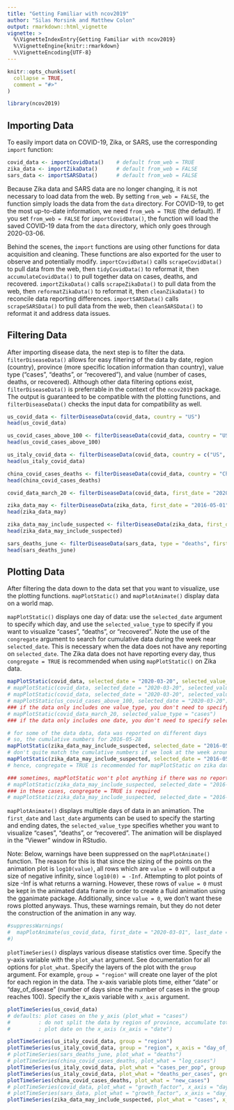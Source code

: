 ```yaml
---
title: "Getting Familiar with ncov2019"
author: "Silas Morsink and Matthew Colon"
output: rmarkdown::html_vignette
vignette: >
  %\VignetteIndexEntry{Getting Familiar with ncov2019}
  %\VignetteEngine{knitr::rmarkdown}
  %\VignetteEncoding{UTF-8}
---
```


```r
knitr::opts_chunk$set(
  collapse = TRUE,
  comment = "#>"
)
```

``` r
library(ncov2019)
```

## Importing Data

To easily import data on COVID-19, Zika, or SARS, use the corresponding `import` function:

``` r
covid_data <- importCovidData()    # default from_web = TRUE
zika_data <- importZikaData()      # default from_web = FALSE
sars_data <- importSARSData()      # default from_web = FALSE
```

Because Zika data and SARS data are no longer changing, it is not necessary to load data from the web. By setting `from_web = FALSE`, the function simply loads the data from the `data` directory. For COVID-19, to get the most up-to-date information, we need `from_web = TRUE` (the default). If you set `from_web = FALSE` for `importCovidData()`, the function will load the saved COVID-19 data from the `data` directory, which only goes through 2020-03-06. 

Behind the scenes, the `import` functions are using other functions for data acquisition and cleaning. These functions are also exported for the user to observe and potentially modify. `importCovidData()` calls `scrapeCovidData()` to pull data from the web, then `tidyCovidData()` to reformat it, then `accumulateCovidData()` to pull together data on cases, deaths, and recovered. `importZikaData()` calls `scrapeZikaData()` to pull data from the web, then `reformatZikaData()` to reformat it, then `cleanZikaData()` to reconcile data reporting differences. `importSARSData()` calls `scrapeSARSData()` to pull data from the web, then `cleanSARSData()` to reformat it and address data issues. 

## Filtering Data 

After importing disease data, the next step is to filter the data. `filterDiseaseData()` allows for easy filtering of the data by date, region (country), province (more specific location information than country), value type ("cases", "deaths", or "recovered"), and value (number of cases, deaths, or recovered). Although other data filtering options exist, `filterDiseaseData()` is preferrable in the context of the `ncov2019` package. The output is guaranteed to be compatible with the plotting functions, and `filterDiseaseData()` checks the input data for compatibility as well.   

``` r

us_covid_data <- filterDiseaseData(covid_data, country = "US")
head(us_covid_data)

us_covid_cases_above_100 <- filterDiseaseData(covid_data, country = "US", type = "cases", min_value = 100)
head(us_covid_cases_above_100)

us_italy_covid_data <- filterDiseaseData(covid_data, country = c("US", "Italy"))
head(us_italy_covid_data)

china_covid_cases_deaths <- filterDiseaseData(covid_data, country = "China", type = c("cases", "deaths"))
head(china_covid_cases_deaths)

covid_data_march_20 <- filterDiseaseData(covid_data, first_date = "2020-03-20", last_date = "2020-03-20")

zika_data_may <- filterDiseaseData(zika_data, first_date = "2016-05-01", last_date = "2016-05-31")
head(zika_data_may)

zika_data_may_include_suspected <- filterDiseaseData(zika_data, first_date = "2016-05-01", last_date = "2016-05-31", include_suspected = TRUE)
head(zika_data_may_include_suspected)

sars_deaths_june <- filterDiseaseData(sars_data, type = "deaths", first_date = "2003-06-01", last_date = "2003-06-30")
head(sars_deaths_june)

```

## Plotting Data

After filtering the data down to the data set that you want to visualize, use the plotting functions. `mapPlotStatic()` and `mapPlotAnimate()` display data on a world map.

`mapPlotStatic()` displays one day of data: use the `selected_date` argument to specify which day, and use the `selected_value_type` to specify if you want to visualize "cases", "deaths", or "recovered". Note the use of the `congregate` argument to search for cumulative data during the week near `selected_date`. This is necessary when the data does not have any reporting on `selected_date`. The Zika data does not have reporting every day, thus `congregate = TRUE` is recommended when using `mapPlotStatic()` on Zika data.

``` r

mapPlotStatic(covid_data, selected_date = "2020-03-20", selected_value_type = "cases")
# mapPlotStatic(covid_data, selected_date = "2020-03-20", selected_value_type = "deaths")
# mapPlotStatic(covid_data, selected_date = "2020-03-20", selected_value_type = "recovered")
# mapPlotStatic(us_covid_cases_above_100, selected_date = "2020-03-20")
### if the data only includes one value_type, you don't need to specify selected_value_type
# mapPlotStatic(covid_data_march_20, selected_value_type = "cases")
### if the data only includes one date, you don't need to specify selected_date

# for some of the data data, data was reported on different days
# so, the cumulative numbers for 2016-05-28
mapPlotStatic(zika_data_may_include_suspected, selected_date = "2016-05-28")
# don't quite match the cumulative numbers if we look at the week around 2016-05-28
mapPlotStatic(zika_data_may_include_suspected, selected_date = "2016-05-28", congregate = TRUE)
# hence, congregate = TRUE is recommended for mapPlotStatic on zika data

### sometimes, mapPlotStatic won't plot anything if there was no reporting on that date
# mapPlotStatic(zika_data_may_include_suspected, selected_date = "2016-05-29")
### in these cases, congregate = TRUE is required
# mapPlotStatic(zika_data_may_include_suspected, selected_date = "2016-05-29", congregate = TRUE)

```

`mapPlotAnimate()` displays multiple days of data in an animation. The `first_date` and `last_date` arguments can be used to specify the starting and ending dates, the `selected_value_type` specifies whether you want to visualize "cases", "deaths", or "recovered". The animation will be displayed in the "Viewer" window in RStudio.

Note: Below, warnings have been suppressed on the `mapPlotAnimate()` function. The reason for this is that since the sizing of the points on the animation plot is `log10(value)`, all rows which are `value = 0` will output a size of negative infinity, since `log10(0) = -Inf`. Attempting to plot points of size -Inf is what returns a warning. However, these rows of `value = 0` must be kept in the animated data frame in order to create a fluid animation using the gganimate package. Additionally, since `value = 0`, we don't want these rows plotted anyways. Thus, these warnings remain, but they do not deter the construction of the animation in any way.

``` r
#suppressWarnings(
#  mapPlotAnimate(us_covid_data, first_date = "2020-03-01", last_date = "2020-03-15")
#)
```

`plotTimeSeries()` displays various disease statistics over time. Specify the y-axis variable with the `plot_what` argument. See documentation for all options for `plot_what`. Specify the layers of the plot with the `group` argument. For example, `group = "region"` will create one layer of the plot for each region in the data. The x-axis variable plots time, either "date" or "day_of_disease" (number of days since the number of cases in the group reaches 100). Specify the x_axis variable with `x_axis` argument.

``` r

plotTimeSeries(us_covid_data)
# defaults: plot cases on the y_axis (plot_what = "cases")
#         : do not split the data by region of province, accumulate totals on day (group = "all")
#         : plot date on the x_axis (x_axis = "date")

plotTimeSeries(us_italy_covid_data, group = "region")
plotTimeSeries(us_italy_covid_data, group = "region", x_axis = "day_of_disease")
# plotTimeSeries(sars_deaths_june, plot_what = "deaths")
# plotTimeSeries(china_covid_cases_deaths, plot_what = "log_cases")
plotTimeSeries(us_italy_covid_data, plot_what = "cases_per_pop", group = "region", x_axis = "day_of_disease")
plotTimeSeries(us_italy_covid_data, plot_what = "deaths_per_cases", group = "region", x_axis = "day_of_disease")
plotTimeSeries(china_covid_cases_deaths, plot_what = "new_cases")
# plotTimeSeries(covid_data, plot_what = "growth_factor", x_axis = "day_of_disease")
# plotTimeSeries(sars_data, plot_what = "growth_factor", x_axis = "day_of_disease")
plotTimeSeries(zika_data_may_include_suspected, plot_what = "cases", x_axis = "date")

```

